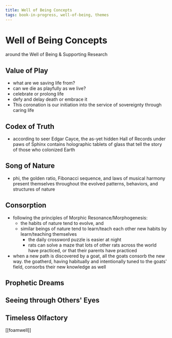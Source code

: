 ```yaml
---
title: Well of Being Concepts
tags: book-in-progress, well-of-being, themes
---
```


# Well of Being Concepts

around the Well of Being & Supporting Research

## Value of Play

- what are we saving life from?
- can we die as playfully as we live?
- celebrate or prolong life
- defy and delay death or embrace it
- This coronation is our initiation into the service of sovereignty through caring life

## Codex of Truth

- according to seer Edgar Cayce, the as-yet hidden Hall of Records under paws of Sphinx contains holographic tablets of glass that tell the story of those who colonized Earth

## Song of Nature

- phi, the golden ratio, Fibonacci sequence, and laws of musical harmony present themselves throughout the evolved patterns, behaviors, and structures of nature

## Consorption

- following the principles of Morphic Resonance/Morphogenesis:
  - the habits of nature tend to evolve, and
  - similar beings of nature tend to learn/teach each other new habits by learn/teaching themselves
    - the daily crossword puzzle is easier at night
    - rats can solve a maze that lots of other rats across the world have practiced, or that their parents have practiced
- when a new path is discovered by a goat, all the goats consorb the new way. the goatherd, having habitually and intentionally tuned to the goats' field, consorbs their new knowledge as well

## Prophetic Dreams

## Seeing through Others' Eyes

## Timeless Olfactory

[[foamwell]]
